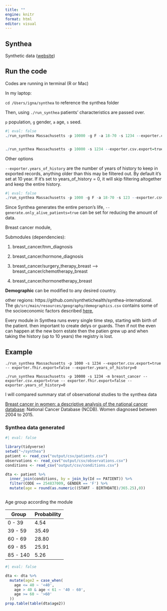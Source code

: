 ```yaml
---
title: ""
engine: knitr
format: html
editor: visual
---
```


## Synthea

Synthetic data ([website](https://github.com/synthetichealth/synthea/wiki))

## Run the code

Codes are running in terminal (R or Mac)

In my laptop:

`cd /Users/igna/synthea` to reference the synthea folder

Then, using `./run_synthea` patients' characteristics are passed over.

`p` population, `g` gender, `a` age, `s` seed.

```r
#| eval: false
./run_synthea Massachusetts -p 10000 -g F -a 18-70 -s 1234 --exporter.csv.export=true -- exporter.fhir.export=false --exporter.years_of_history=0


./run_synthea Massachusetts -p 10000 -s 1234 --exporter.csv.export=true -- exporter.fhir.export=false --exporter.years_of_history=0

```

Other options

`--exporter.years_of_history` are the number of years of history to keep in exported records, anything older than this may be filtered out. By default it's set at 10 year. If it's set to years_of_history = 0, it will skip filtering altogether and keep the entire history.

```r
#| eval: false
./run_synthea Massachusetts -p 1000 -g F -a 18-70 -s 123 --exporter.csv.export=true --exporter.years_of_history=3
```

Since Synthea generates the entire person's life, `--generate.only_alive_patients=true` can be set for reducing the amount of data.

Breast cancer module,

Submodules (dependencies):

1.  breast_cancer/tnm_diagnosis

2.  breast_cancer/hormone_diagnosis

3.  breast_cancer/surgery_therapy_breast ---\> breast_cancer/chemotherapy_breast

4.  breast_cancer/hormonetherapy_breast

**Demographic** can be modified to any desired country.

other regions: https://github.com/synthetichealth/synthea-international. The `gb/src/main/resources/geography/demographics.csv` contains some of the socioeconomic factors described [here](https://github.com/synthetichealth/synthea/wiki/Demographics-for-Other-Areas#demographics-file-format), 

Every module in Synthea runs every single time step, starting with birth of the patient. then important to create delys or guards. Then if not the even can happen at the new born estate then the patien grew up and when taking the history (up to 10 years) the registry is lost.

## Example

`./run_synthea Massachusetts -p 1000 -s 1234 --exporter.csv.export=true -- exporter.fhir.export=false --exporter.years_of_history=0`

`./run_synthea Massachusetts -p 10000 -s 1234 -m breast_cancer --exporter.csv.export=true -- exporter.fhir.export=false --exporter.years_of_history=0`

I will compared summary stat of observational studies to the synthea data

[Breast cancer in women: a descriptive analysis of the national cancer database](https://www.ncbi.nlm.nih.gov/pmc/articles/PMC7569667/): National Cancer Database (NCDB). Women diagnosed between 2004 to 2015.

### Synthea data generated

```r
#| eval: false

library(tidyverse)
setwd("~/synthea")
patient <- read_csv("output/csv/patients.csv")
observations <- read_csv("output/csv/observations.csv")
conditions <- read_csv("output/csv/conditions.csv")

dta <- patient %>% 
  inner_join(conditions, by = join_by(Id == PATIENT)) %>% 
  filter(CODE == 254837009, GENDER == 'F') %>% 
  mutate(age = round(as.numeric((START - BIRTHDATE)/365.25),0))



```

Age group according the module

| Group    | Probability |
|----------|-------------|
| 0 - 39   | 4.54        |
| 39 - 59  | 35.49       |
| 60 - 69  | 28.80       |
| 69 - 85  | 25.91       |
| 85 - 140 | 5.26        |

```r
#| eval: false

dta <- dta %>% 
  mutate(age2 = case_when(
    age <= 40 ~ '<40',
    age > 40 & age < 61 ~ '40 - 60',
    age >= 60 ~ '>60'
  ))
prop.table(table(dta$age2))
```
